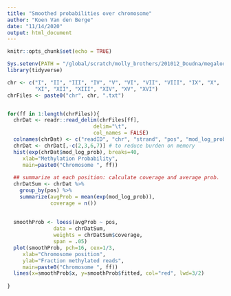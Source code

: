 ```yaml
---
title: "Smoothed probabilities over chromosome"
author: "Koen Van den Berge"
date: "11/14/2020"
output: html_document
---
```


```r
knitr::opts_chunk$set(echo = TRUE)
```

```r
Sys.setenv(PATH = "/global/scratch/molly_brothers/201012_Doudna/megalodon_outputv2/pandoc-2.11.1.1/bin")
library(tidyverse)

chr <- c("I", "II", "III", "IV", "V", "VI", "VII", "VIII", "IX", "X",
         "XI", "XII", "XIII", "XIV", "XV", "XVI")
chrFiles <- paste0("chr", chr, ".txt")


for(ff in 1:length(chrFiles)){
  chrDat <- readr::read_delim(chrFiles[ff],
                            delim="\t",
                            col_names = FALSE)
  colnames(chrDat) <- c("readID", "chr", "strand", "pos", "mod_log_prob", "can_log_prob", "mod_base")
  chrDat <- chrDat[,-c(2,3,6,7)] # to reduce burden on memory
  hist(exp(chrDat$mod_log_prob), breaks=40,
     xlab="Methylation Probability",
     main=paste0("Chromosome ", ff))
  
  ## summarize at each position: calculate coverage and average prob.
  chrDatSum <- chrDat %>%
    group_by(pos) %>%
    summarize(avgProb = mean(exp(mod_log_prob)),
              coverage = n())
  
  
  smoothProb <- loess(avgProb ~ pos, 
               data = chrDatSum, 
               weights = chrDatSum$coverage,
               span = .05)
  plot(smoothProb, pch=16, cex=1/3, 
     xlab="Chromosome position", 
     ylab="Fraction methylated reads",
     main=paste0("Chromosome ", ff))
  lines(x=smoothProb$x, y=smoothProb$fitted, col="red", lwd=3/2)
  
}
```

